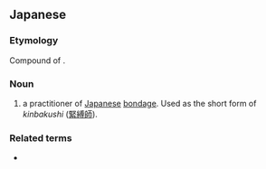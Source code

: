 ==Japanese==
{{ja-kanjitab|縛|師}}

===Etymology===
Compound of {{compound|lang=ja|sort=ばくし|縛|tr1=baku|t1=binding|師|tr2=shi|t2=master, teacher}}.

===Noun===
{{ja-noun|ばくし}}

# {{lb|ja|BDSM}} a practitioner of [[Japanese]] [[bondage]]. Used as the short form of ''kinbakushi'' ([[緊縛師]]).

===Related terms===
* {{l|ja|縄師}}